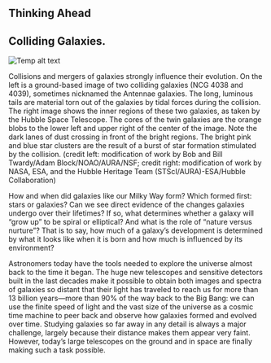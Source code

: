 ## Thinking Ahead
## Colliding Galaxies.
![Temp alt text](__MEDIA_URL__OSC_Astro_28_00_ColGalax.jpg)<p>Collisions and mergers of galaxies strongly influence their evolution. On the left is a ground-based image of two colliding galaxies (NCG 4038 and 4039), sometimes nicknamed the Antennae galaxies. The long, luminous tails are material torn out of the galaxies by tidal forces during the collision. The right image shows the inner regions of these two galaxies, as taken by the Hubble Space Telescope. The cores of the twin galaxies are the orange blobs to the lower left and upper right of the center of the image. Note the dark lanes of dust crossing in front of the bright regions. The bright pink and blue star clusters are the result of a burst of star formation stimulated by the collision. (credit left: modification of work by Bob and Bill Twardy/Adam Block/NOAO/AURA/NSF; credit right: modification of work by NASA, ESA, and the Hubble Heritage Team (STScI/AURA)-ESA/Hubble Collaboration)</p>
How and when did galaxies like our Milky Way form? Which formed first: stars or galaxies? Can we see direct evidence of the changes galaxies undergo over their lifetimes? If so, what determines whether a galaxy will “grow up” to be spiral or elliptical? And what is the role of “nature versus nurture”? That is to say, how much of a galaxy’s development is determined by what it looks like when it is born and how much is influenced by its environment?

Astronomers today have the tools needed to explore the universe almost back to the time it began. The huge new telescopes and sensitive detectors built in the last decades make it possible to obtain both images and spectra of galaxies so distant that their light has traveled to reach us for more than 13 billion years—more than 90% of the way back to the Big Bang: we can use the finite speed of light and the vast size of the universe as a cosmic time machine to peer back and observe how galaxies formed and evolved over time. Studying galaxies so far away in any detail is always a major challenge, largely because their distance makes them appear very faint. However, today’s large telescopes on the ground and in space are finally making such a task possible.

